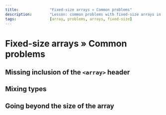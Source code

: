 ```yaml
---
title:				"Fixed-size arrays » Common problems"
description:		"Lesson: common problems with fixed-size arrays in C++"
tags:				[array, problems, arrays, fixed-size]
---
```


<!-- Presets -->

<NotFinished />

# Fixed-size arrays » Common problems

## Missing inclusion of the `<array>` header

<ImproveSection />

## Mixing types

<ImproveSection />

## Going beyond the size of the array

<ImproveSection />
